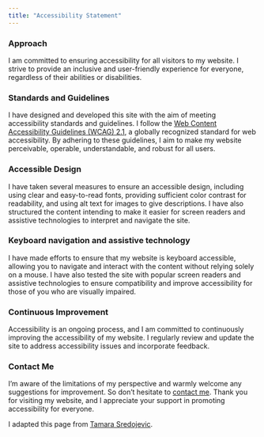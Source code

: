 ```yaml
---
title: "Accessibility Statement"
---
```

### Approach
I am committed to ensuring accessibility for all visitors to my website. I strive to provide an inclusive and user-friendly experience for everyone, regardless of their abilities or disabilities.

### Standards and Guidelines
I have designed and developed this site with the aim of meeting accessibility standards and guidelines. I follow the <a href="https://www.w3.org/TR/WCAG21/" title="Web Content Accessibility Guidelines (WCAG) 2.1" target="_blank">Web Content Accessibility Guidelines (WCAG) 2.1</a>, a globally recognized standard for web accessibility. By adhering to these guidelines, I aim to make my website perceivable, operable, understandable, and robust for all users.

### Accessible Design
I have taken several measures to ensure an accessible design, including using clear and easy-to-read fonts, providing sufficient color contrast for readability, and using alt text for images to give descriptions. I have also structured the content intending to make it easier for screen readers and assistive technologies to interpret and navigate the site.

### Keyboard navigation and assistive technology
I have made efforts to ensure that my website is keyboard accessible, allowing you to navigate and interact with the content without relying solely on a mouse. I have also tested the site with popular screen readers and assistive technologies to ensure compatibility and improve accessibility for those of you who are visually impaired.

### Continuous Improvement
Accessibility is an ongoing process, and I am committed to continuously improving the accessibility of my website. I regularly review and update the site to address accessibility issues and incorporate feedback.

### Contact Me
I’m aware of the limitations of my perspective and warmly welcome any suggestions for improvement. So don’t hesitate to [contact me](contact.qmd). Thank you for visiting my website, and I appreciate your support in promoting accessibility for everyone.

I adapted this page from <a href="https://www.iamtamara.design/" title="Tamara Sredojevic" target="_blank">Tamara Sredojevic</a>.